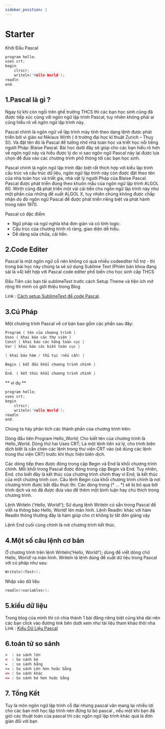 ```yaml
---
sidebar_position: 1
---
```

# Starter

Khởi Đầu Pascal   

```cpp
program hello;
uses crt;
begin
	clrscr;
	writeln('Hello World');
readln
end.
```

## 1.Pascal là gì ?
Ngay từ khi còn ngồi trên ghế trường THCS thì các bạn học sinh cũng đã được tiếp xúc cùng với ngôn ngữ lập trình Pascal, tuy nhiên không phải ai cũng hiểu rõ về ngôn ngữ lập trình này.

Pascal chính là ngôn ngữ về lập trình máy tính theo dạng lệnh được phát triển bởi vì giáo sư Niklaus Wirth ( ở trường đại học kĩ thuật Zurich – Thụy Sĩ). Và đặt tên đó là Pascal để tưởng nhớ nhà toán học và triết học nổi tiếng người Pháp: Blaise Pascal. Bài học dưới đây sẽ giúp cho các bạn hiểu rõ hơn về ngôn ngữ này và hiểu được lý do vì sao ngôn ngữ Pascal này lại được lựa chọn để đưa vào các chương trình phổ thông tới các bạn học sinh.

Pascal chính là ngôn ngữ lập trình đặc biệt rất thích hợp với kiểu lập trình cấu trúc và cấu trúc dữ liệu, ngôn ngữ lập trình này còn được đặt theo tên của nhà toán học và triết gia, nhà vật lý người Pháp của Blaise Pascal. Pascal được phát triển đúng theo khuôn mẫu của ngôn ngữ lập trình ALGOL 60. Wirth cũng đã phát triển một vài cải tiến cho ngôn ngữ lập trình này như một phần của những đề xuất ALGOL X, tuy nhiên chúng không được chấp nhận do đó ngôn ngữ Pascal để được phát triển riêng biệt và phát hành trong năm 1970.

Pascal có đặc điểm
+ Ngữ pháp và ngữ nghĩa khá đơn giản và có tính logic.
+ Cấu trúc của chương trình rõ ràng, giao diện dễ hiểu.
+ Dễ dàng sửa chữa, cải tiến.

## 2.Code Editer
Pascal là một ngôn ngữ cỗ nên không có quá nhiều codeediter hỗ trợ - thì trong bài học này chúng ta sẽ sử dụng Sublime Text (Phiên bản khoa đang sài là v4) kết hợp với Pascal code editer phổ biến cho học sinh cấp THCS

Đầu Tiên các bạn tải sublimeText trước cách Setup Theme và tiện ích mở rộng thì mình có giới thiệu trong Blog 

Link : [Cách setup SublimeText để code Pascal](/create-a-page).

## 3.Cú Pháp
Một chương trình Pascal về cơ bản bao gồm các phần sau đây: 

```cpp
Program { tên của chương trình }
Uses { khai báo các thư viện }
Const { khai báo các hằng toàn cục }
Var { khai báo các biến toàn cục }

{ khai báo hàm / thủ tục (nếu cần) }

Begin { bắt đầu khối chương trình chính }
...
End. { kết thúc khối chương trình chính }

```

** ví dụ **
```cpp
program hello;
uses crt;
begin
	clrscr;
	writeln('Hello World');
readln
end.
```

Chúng ta hãy phân tích các thành phần của chương trình trên:

Dòng đầu tiên Program Hello_World; Cho biết tên của chương trình là Hello_World. Dòng thứ hai Uses CRT; Là một lệnh tiền xử lý, cho trình biên dịch biết là cần chèn các lệnh trong thư viện CRT vào (sẽ dùng các lệnh trong thư viện CRT) trước khi thực hiện biên dịch.

Các dòng tiếp theo được đóng trong cặp Begin và End là khối chương trình chính. Mỗi khối trong Pascal được đóng trong cặp Begin và End. Tuy nhiên, End. cho biết đây là kết thúc của chương trình chính thay vì End; là kết thúc của một chương trình con. Câu lệnh Begin của khối chương trình chính là nơi chương trình được bắt đầu thực thi. Các dòng trong (* ... *) sẽ bị bỏ qua bởi trình dịch và nó đã được đưa vào để thêm một bình luận hay chú thích trong chương trình.

Lệnh Writeln (‘Hello, World!’); Sử dụng lệnh Writeln có sẵn trong Pascal để viết ra thông báo Hello, World! lên màn hình.
Lệnh Readln: khác với hàm Readln thông thưởng đây là hàm giúp cho ct không bị tắt đơn giảng vậy

Lệnh End cuối cùng chính là nơi chương trình kết thúc. 

## 4.Một số câu lệnh cơ bản
Ở chương trình trên lệnh Writeln(‘Hello, World!’); dùng để viết dòng chữ Hello, World! ra màn hình. Writeln là lệnh dùng để xuất dữ liệu trong Pascal với cú pháp như sau: 

```c
Writeln(<Text>);
```
Nhập vào dữ liệu 
```c
readln(<variables>);
```
## 5.kiểu dữ liệu
Trong blog của mình thì có chia thành 1 bài đăng riêng biệt cũng khá dài nên các bạn click vào đương link bên dưới xem như tài liệu tham khảo thôi nha 
Link : [Kiểu Dữ Liệu Pascal](#)

## 6.toán tử so sánh
```html
>  : so sánh lớn
<  : So sánh bé
=  : so sánh bằng 
>= : So sánh Lớn hơn hoăc bằng
<> : So sánh khác
<= : So sánh bé hơn hoặc bằng
```
## 7. Tổng Kết
Tuy là môn ngôn ngữ lập trình cỗ đại nhưng pascal vân mang lại nhiều lợi cho các bạn mới học lập trình nên đừng từ bỏ pascal , nếu một khi bạn đã giỏi các thuật toán của pascal thì các ngôn ngữ lập trình khác quá là đơn giản đối với bạn 